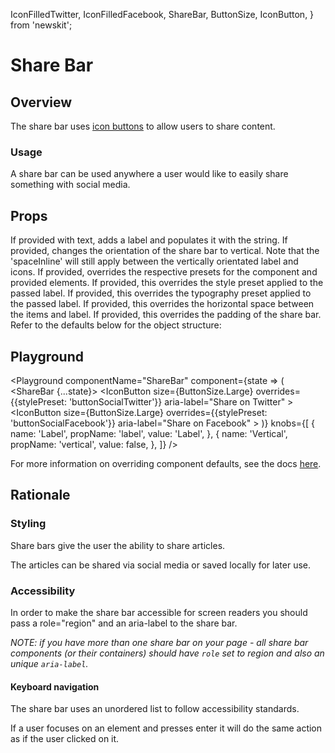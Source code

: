   IconFilledTwitter,
  IconFilledFacebook,
  ShareBar,
  ButtonSize,
  IconButton,
} from 'newskit';


# Share Bar

## Overview

The share bar uses [icon buttons](/components/action/button#playground-for-icon-button) to allow users to share content.

### Usage

A share bar can be used anywhere a user would like to easily share something with social media.

## Props

<LegacyBlock marginTop="sizing040">
  <Prop name="label" type="string">
    If provided with text, adds a label and populates it with the string.
  </Prop>
  <Prop name="vertical" type="boolean" defaut="false">
    If provided, changes the orientation of the share bar to vertical. Note that
    the 'spaceInline' will still apply between the vertically orientated label
    and icons.
  </Prop>
  <Prop name="overrides" type="object">
    If provided, overrides the respective presets for the component and provided
    elements.
    <Prop name="label" type="object">
      <Prop name="stylePreset" type="MQ<string>">
        If provided, this overrides the style preset applied to the passed
        label.
      </Prop>
      <Prop name="typographyPreset" type="MQ<string>">
        If provided, this overrides the typography preset applied to the passed
        label.
      </Prop>
      <Prop name="spaceInline" type="MQ<string>">
        If provided, this overrides the horizontal space between the items and
        label.
      </Prop>
      <Prop name="spaceInset" type="MQ<string>">
        If provided, this overrides the padding of the share bar.
      </Prop>
    </Prop>
    Refer to the defaults below for the object structure:
    <CodeFromDefaultPresets componentName="shareBar" />
  </Prop>
</LegacyBlock>

## Playground

<Playground
  componentName="ShareBar"
  component={state => (
    <ShareBar {...state}>
      <IconButton
        size={ButtonSize.Large}
        overrides={{stylePreset: 'buttonSocialTwitter'}}
        aria-label="Share on Twitter"
      >
        <IconFilledTwitter />
      </IconButton>
      <IconButton
        size={ButtonSize.Large}
        overrides={{stylePreset: 'buttonSocialFacebook'}}
        aria-label="Share on Facebook"
      >
        <IconFilledFacebook />
      </IconButton>
    </ShareBar>
  )}
  knobs={[
    {
      name: 'Label',
      propName: 'label',
      value: 'Label',
    },
    {
      name: 'Vertical',
      propName: 'vertical',
      value: false,
    },
  ]}
/>

For more information on overriding component defaults, see the docs [here](/theming/component-defaults).

## Rationale

### Styling

Share bars give the user the ability to share articles.

The articles can be shared via social media or saved locally for later use.

### Accessibility

In order to make the share bar accessible for screen readers you should pass a role="region" and
an aria-label to the share bar.

_NOTE: if you have more than one share bar on your page - all share bar components (or their containers)
should have `role` set to region and also an unique `aria-label`._

#### Keyboard navigation

The share bar uses an unordered list to follow accessibility standards.

If a user focuses on an element and presses enter it will do the same action as if the user clicked on it.
